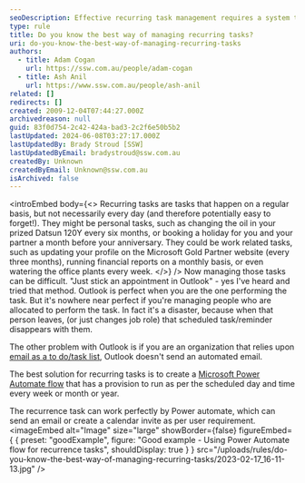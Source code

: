 ```yaml
---
seoDescription: Effective recurring task management requires a system that can automate reminders and notifications, ensuring seamless transition of responsibilities.
type: rule
title: Do you know the best way of managing recurring tasks?
uri: do-you-know-the-best-way-of-managing-recurring-tasks
authors:
  - title: Adam Cogan
    url: https://ssw.com.au/people/adam-cogan
  - title: Ash Anil
    url: https://www.ssw.com.au/people/ash-anil
related: []
redirects: []
created: 2009-12-04T07:44:27.000Z
archivedreason: null
guid: 83f0d754-2c42-424a-bad3-2c2f6e50b5b2
lastUpdated: 2024-06-08T03:27:17.000Z
lastUpdatedBy: Brady Stroud [SSW]
lastUpdatedByEmail: bradystroud@ssw.com.au
createdBy: Unknown
createdByEmail: Unknown@ssw.com.au
isArchived: false
---
```


<introEmbed
  body={<>
Recurring tasks are tasks that happen on a regular basis, but not necessarily every day (and therefore potentially easy to forget!). They might be personal tasks, such as changing the oil in your prized Datsun 120Y every six months, or booking a holiday for you and your partner a month before your anniversary. They could be work related tasks, such as updating your profile on the Microsoft Gold Partner website (every three months), running financial reports on a monthly basis, or even watering the office plants every week.
  </>}
/>
Now managing those tasks can be difficult. "Just stick an appointment in Outlook" - yes I've heard and tried that method. Outlook is perfect when you are the one performing the task. But it's nowhere near perfect if you're managing people who are allocated to perform the task. In fact it's a disaster, because when that person leaves, (or just changes job role) that scheduled task/reminder disappears with them.

The other problem with Outlook is if you are an organization that relies upon [email as a to do/task list](/dones-is-your-inbox-a-task-list-only), Outlook doesn't send an automated email.

The best solution for recurring tasks is to create a [Microsoft Power Automate flow](https://powerautomate.microsoft.com/en-gb/) that has a provision to run as per the scheduled day and time every week or month or year.

The recurrence task can work perfectly by Power automate, which can send an email or create a calendar invite as per user requirement.
<imageEmbed
  alt="Image"
  size="large"
  showBorder={false}
  figureEmbed={ {
    preset: "goodExample",
    figure: "Good example - Using Power Automate flow for recurrence tasks",
    shouldDisplay: true
  } }
  src="/uploads/rules/do-you-know-the-best-way-of-managing-recurring-tasks/2023-02-17_16-11-13.jpg"
/>
